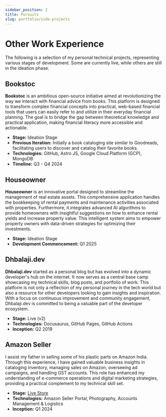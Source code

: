 ```yaml
---
sidebar_position: 2
title: Pursuits
slug: portfolio/side-projects
---
```


# Other Work Experience

The following is a selection of my personal technical projects, representing various stages of development. Some are currently live, while others are still in the ideation phase.

## Bookstoc

**Bookstoc** is an ambitious open-source initiative aimed at revolutionizing the way we interact with financial advice from books. This platform is designed to transform complex financial concepts into practical, web-based financial tools that users can easily refer to and utilize in their everyday financial planning. The goal is to bridge the gap between theoretical knowledge and practical application, making financial literacy more accessible and actionable.

- **Stage:** Ideation Stage
- **Previous Iteration:** Initially a book cataloging site similar to Goodreads, facilitating users to discover and catalog their favorite books.
- **Technologies:** GitHub, Astro JS, Google Cloud Platform (GCP), MongoDB
- **Timeline:** Q3 - Q4 2024

## Houseowner

**Houseowner** is an innovative portal designed to streamline the management of real estate assets. This comprehensive application handles the bookkeeping of rental payments and maintenance activities associated with properties. Furthermore, it integrates advanced AI algorithms to provide homeowners with insightful suggestions on how to enhance rental yields and increase property value. This intelligent system aims to empower property owners with data-driven strategies for optimizing their investments.

- **Stage:** Ideation Stage
- **Development Commencement:** Q1 2025

## Dhbalaji.dev

**Dhbalaji.dev** started as a personal blog but has evolved into a dynamic developer's hub on the internet. It now serves as a central base camp showcasing my technical skills, blog posts, and portfolio of work. This platform is not only a reflection of my personal journey in the tech world but also a resource for other developers looking to gain insights and inspiration. With a focus on continuous improvement and community engagement, Dhbalaji.dev is committed to being a valuable part of the developer ecosystem.

- **Stage:** Live (v2)
- **Technologies:** Docusaurus, GitHub Pages, GitHub Actions
- **Inception:** Q2 2019

## Amazon Seller

I assist my father in selling some of his plastic parts on Amazon India. Through this experience, I have gained valuable business insights in cataloging inventory, managing sales on Amazon, overseeing ad campaigns, and handling GST accounts. This role has enhanced my understanding of e-commerce operations and digital marketing strategies, providing a practical complement to my technical skill set.

- **Stage:** [Live Store](https://www.amazon.in/Half-Inch-Plug-Collar-Dummy/dp/B0CZX2TLMX/ref=lp_27943762031_1_1?pf_rd_p=9e034799-55e2-4ab2-b0d0-eb42f95b2d05&pf_rd_r=SMNVS9VMPK50P0GDCA3S&sbo=RZvfv%2F%2FHxDF%2BO5021pAnSA%3D%3D&th=1)
- **Technologies:** Amazon Seller Portal, Photography, Accounts Management & Logistics
- **Inception:** Q1 2024
